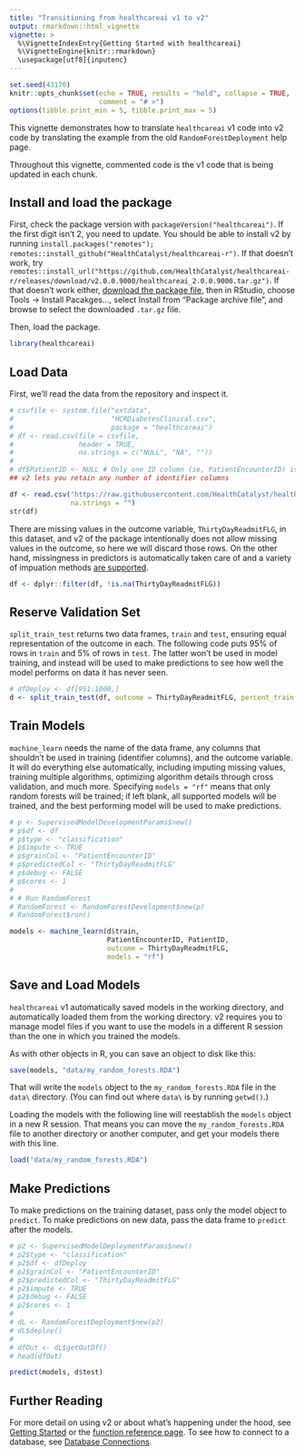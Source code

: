 ```yaml
---
title: "Transitioning from healthcareai v1 to v2"
output: rmarkdown::html_vignette
vignette: >
  %\VignetteIndexEntry{Getting Started with healthcareai}
  %\VignetteEngine{knitr::rmarkdown}
  \usepackage[utf8]{inputenc}
---
```


```r
set.seed(43170)
knitr::opts_chunk$set(echo = TRUE, results = "hold", collapse = TRUE, 
                      comment = "# >")
options(tibble.print_min = 5, tibble.print_max = 5)
```

This vignette demonstrates how to translate `healthcareai` v1 code into v2 code by translating the example from the old `RandomForestDeployment` help page. 

Throughout this vignette, commented code is the v1 code that is being updated in each chunk.

## Install and load the package

First, check the package version with `packageVersion("healthcareai")`. If the first digit isn't 2, you need to update. You should be able to install v2 by running `install.packages("remotes"); remotes::install_github("HealthCatalyst/healthcareai-r")`. If that doesn't work, try `remotes::install_url("https://github.com/HealthCatalyst/healthcareai-r/releases/download/v2.0.0.9000/healthcareai_2.0.0.9000.tar.gz")`. If that doesn't work either, [download the package file](https://github.com/HealthCatalyst/healthcareai-r/releases/download/v2.0.0.9000/healthcareai_2.0.0.9000.tar.gz), then in RStudio, choose Tools -> Install Pacakges..., select Install from "Package archive file", and browse to select the downloaded `.tar.gz` file. 

Then, load the package.

```r
library(healthcareai)
```

## Load Data

First, we'll read the data from the repository and inspect it.

```r
# csvfile <- system.file("extdata", 
#                        "HCRDiabetesClinical.csv", 
#                        package = "healthcareai")
# df <- read.csv(file = csvfile, 
#                header = TRUE, 
#                na.strings = c("NULL", "NA", ""))
# 
# df$PatientID <- NULL # Only one ID column (ie, PatientEncounterID) is needed remove this column
## v2 lets you retain any number of identifier columns

df <- read.csv("https://raw.githubusercontent.com/HealthCatalyst/healthcareai-r/8355ee33a6ea2ad549c8f840832b7843ddf27b04/inst/extdata/HCRDiabetesClinical.csv",
               na.strings = "")
str(df)
```

There are missing values in the outcome variable, `ThirtyDayReadmitFLG`, in this dataset, and v2 of the package intentionally does not allow missing values in the outcome, so here we will discard those rows. On the other hand, missingness in predictors is automatically taken care of and a variety of impuation methods [are supported](https://docs.healthcare.ai/reference/index.html#section-data-preparation).

```r
df <- dplyr::filter(df, !is.na(ThirtyDayReadmitFLG))
```

## Reserve Validation Set

`split_train_test` returns two data frames, `train` and `test`, ensuring equal representation of the outcome in each. The following code puts 95% of rows in `train` and 5% of rows in `test`. The latter won't be used in model training, and instead will be used to make predictions to see how well the model performs on data it has never seen.

```r
# dfDeploy <- df[951:1000,]
d <- split_train_test(df, outcome = ThirtyDayReadmitFLG, percent_train = .95)
```

## Train Models

`machine_learn` needs the name of the data frame, any columns that shouldn't be used in training (identifier columns), and the outcome variable. It will do everything else automatically, including imputing missing values, training multiple algorithms, optimizing algorithm details through cross validation, and much more. Specifying `models = "rf"` means that only random forests will be trained; if left blank, all supported models will be trained, and the best performing model will be used to make predictions.

```r
# p <- SupervisedModelDevelopmentParams$new()
# p$df <- df
# p$type <- "classification"
# p$impute <- TRUE
# p$grainCol <- "PatientEncounterID"
# p$predictedCol <- "ThirtyDayReadmitFLG"
# p$debug <- FALSE
# p$cores <- 1
# 
# # Run RandomForest
# RandomForest <- RandomForestDevelopment$new(p)
# RandomForest$run()

models <- machine_learn(d$train, 
                        PatientEncounterID, PatientID,
                        outcome = ThirtyDayReadmitFLG, 
                        models = "rf")
```

## Save and Load Models

`healthcareai` v1 automatically saved models in the working directory, and automatically loaded them from the working directory. v2 requires you to manage model files if you want to use the models in a different R session than the one in which you trained the models.

As with other objects in R, you can save an object to disk like this:

```r
save(models, "data/my_random_forests.RDA")
```

That will write the `models` object to the `my_random_forests.RDA` file in the `data\` directory. (You can find out where `data\` is by running `getwd()`.)

Loading the models with the following line will reestablish the `models` object in a new R session. That means you can move the `my_random_forests.RDA` file to another directory or another computer, and get your models there with this line.

```r
load("data/my_random_forests.RDA")
```

## Make Predictions

To make predictions on the training dataset, pass only the model object to `predict`. To make predictions on new data, pass the data frame to `predict` after the models.

```r
# p2 <- SupervisedModelDeploymentParams$new()
# p2$type <- "classification"
# p2$df <- dfDeploy
# p2$grainCol <- "PatientEncounterID"
# p2$predictedCol <- "ThirtyDayReadmitFLG"
# p2$impute <- TRUE
# p2$debug <- FALSE
# p2$cores <- 1
# 
# dL <- RandomForestDeployment$new(p2)
# dL$deploy()
# 
# dfOut <- dL$getOutDf()
# head(dfOut)

predict(models, d$test)
```

## Further Reading

For more detail on using v2 or about what's happening under the hood, see [Getting Started](https://docs.healthcare.ai/articles/site_only/healthcareai.html) or the [function reference page](https://docs.healthcare.ai/reference/index.html). To see how to connect to a database, see [Database Connections](https://docs.healthcare.ai/articles/site_only/db_connections.html).
